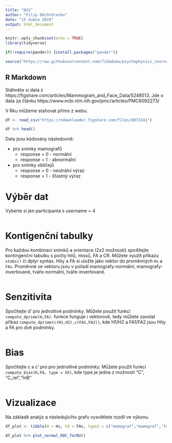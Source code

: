 ```yaml
---
title: "DU2"
author: "Filip Děchtěrenko"
date: "15 dubna 2019"
output: html_document
---
```


```r
knitr::opts_chunk$set(echo = TRUE)
library(tidyverse)

if(!require(pander)) {install.packages("pander")}

source("https://raw.githubusercontent.com/fidadoma/psychophysics_course_SDT/12d6db71cbe5dbda9e1d6bc8c4b19ee59ee6a1ff/utils.R")
```

## R Markdown

Stáhněte si data z https://figshare.com/articles/Mammogram_and_Face_Data/5248513. Jde o data za článku https://www.ncbi.nlm.nih.gov/pmc/articles/PMC6092273/

V Rku můžeme stahovat přímo z webu. 

```r
df <- read_csv("https://ndownloader.figshare.com/files/8973241")

df %>% head() 

```

Data jsou kódovány následovně:

* pro snímky mamografů
    * response = 0 - normální
    * response = 1 - abnormální
  
* pro snímky obličejů
    * response = 0 - neutrální výraz
    * response = 1 - šťastný výraz


# Výběr dat

Vyberte si jen participanta s username = 4

```r

```

# Kontigenční tabulky

Pro každou kombinaci snímků a orientace (2x2 možnosti) spo4ítejte kontingenční tabulku s počty hitů, missů, FA a CR. Můžete využít příkazu `xtabs()` či dplyr syntax. Hity a FA si uložte jako vektor do proměnných `Hs` a `FAs`. Proměnné ve vektoru jsou v pořadí mamografy-normální, mamografy-invertované, tváře-normální, tváře-invertované. 

```r

```

# Senzitivita

Spočítejte d' pro jednotlivé podmínky. Můžete použít funkci `compute_dprime(H,FA)`. funkce funguje i vektorově, tedy můžete zavolat příkaz `compute_dprime(c(H1,H2),c(FA1,FA2))`, kde H1/H2 a FA1/FA2 jsou Hity a FA pro dvě podmínky.

```r

```

# Bias

Spočítejte c a c' pro pro jednotlivé podmínky. Můžete použít funkci `compute_bias(H,FA, type = XX)`, kde type je jedna z možností "C", "C_rel","lnB"

```r

```

# Vizualizace

Na základě analýz a následujícího grafu vysvětlete rozdíl ve výkonu.

```r

df_plot <- tibble(H = Hs, FA = FAs, type1 = c("mamograf","mamograf","fotografie","fotografie"), type2 = c("normal","inverted","normal","inverted"))

df_plot %>% plot_normal_ROC_forDU()
```